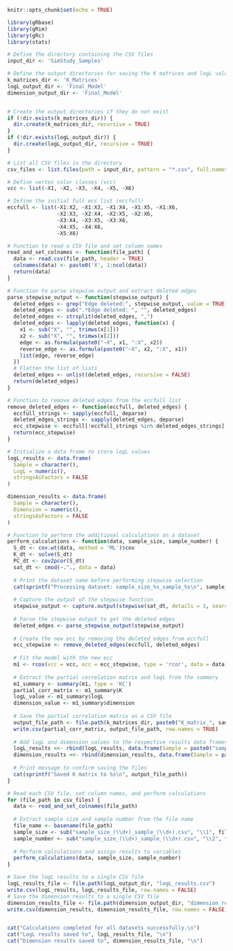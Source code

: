 ```r
knitr::opts_chunk$set(echo = TRUE)
```
```r
library(gRbase)
library(gRim)
library(gRc)
library(stats)

# Define the directory containing the CSV files
input_dir <- 'SimStudy_Samples'

# Define the output directories for saving the K matrices and logL values
k_matrices_dir <- 'K_Matrices'
logL_output_dir <- 'Final_Model'
dimension_output_dir <- 'Final_Model'


# Create the output directories if they do not exist
if (!dir.exists(k_matrices_dir)) {
  dir.create(k_matrices_dir, recursive = TRUE)
}
if (!dir.exists(logL_output_dir)) {
  dir.create(logL_output_dir, recursive = TRUE)
}

# List all CSV files in the directory
csv_files <- list.files(path = input_dir, pattern = "*.csv", full.names = TRUE)

# Define vertex color classes (vcc)
vcc <- list(~X1, ~X2, ~X3, ~X4, ~X5, ~X6)

# Define the initial full ecc list (eccfull)
eccfull <- list(~X1:X2, ~X1:X3, ~X1:X4, ~X1:X5, ~X1:X6, 
                ~X2:X3, ~X2:X4, ~X2:X5, ~X2:X6, 
                ~X3:X4, ~X3:X5, ~X3:X6, 
                ~X4:X5, ~X4:X6, 
                ~X5:X6)

# Function to read a CSV file and set column names
read_and_set_colnames <- function(file_path) {
  data <- read.csv(file_path, header = TRUE)
  colnames(data) <- paste0('X', 1:ncol(data))
  return(data)
}

# Function to parse stepwise output and extract deleted edges
parse_stepwise_output <- function(stepwise_output) {
  deleted_edges <- grep("Edge deleted:", stepwise_output, value = TRUE)
  deleted_edges <- sub(".*Edge deleted: ", "", deleted_edges)
  deleted_edges <- strsplit(deleted_edges, ",")
  deleted_edges <- lapply(deleted_edges, function(x) {
    x1 <- sub("X", "", trimws(x[1]))
    x2 <- sub("X", "", trimws(x[2]))
    edge <- as.formula(paste0("~X", x1, ":X", x2))
    reverse_edge <- as.formula(paste0("~X", x2, ":X", x1))
    list(edge, reverse_edge)
  })
  # Flatten the list of lists
  deleted_edges <- unlist(deleted_edges, recursive = FALSE)
  return(deleted_edges)
}

# Function to remove deleted edges from the eccfull list
remove_deleted_edges <- function(eccfull, deleted_edges) {
  eccfull_strings <- sapply(eccfull, deparse)
  deleted_edges_strings <- sapply(deleted_edges, deparse)
  ecc_stepwise <- eccfull[!eccfull_strings %in% deleted_edges_strings]
  return(ecc_stepwise)
}

# Initialize a data frame to store logL values
logL_results <- data.frame(
  Sample = character(),
  LogL = numeric(),
  stringsAsFactors = FALSE
)

dimension_results <- data.frame(
  Sample = character(),
  Dimension = numeric(),
  stringsAsFactors = FALSE
)

# Function to perform the additional calculations on a dataset
perform_calculations <- function(data, sample_size, sample_number) {
  S_dt <- cov.wt(data, method = 'ML')$cov
  K_dt <- solve(S_dt)
  PC_dt <- cov2pcor(S_dt)
  sat_dt <- cmod(~.^., data = data)
  
  # Print the dataset name before performing stepwise selection
  cat(sprintf("Processing dataset: sample_size_%s_sample_%s\n", sample_size, sample_number))
  
  # Capture the output of the stepwise function
  stepwise_output <- capture.output(stepwise(sat_dt, details = 1, search = "headlong", criterion = "test", steps = 1000, alpha = 0.05))
  
  # Parse the stepwise output to get the deleted edges
  deleted_edges <- parse_stepwise_output(stepwise_output)
  
  # Create the new ecc by removing the deleted edges from eccfull
  ecc_stepwise <- remove_deleted_edges(eccfull, deleted_edges)
  
  # Fit the model with the new ecc
  m1 <- rcox(vcc = vcc, ecc = ecc_stepwise, type = 'rcor', data = data)
  
  # Extract the partial correlation matrix and logL from the summary
  m1_summary <- summary(m1, type = 'KC')
  partial_corr_matrix <- m1_summary$K
  logL_value <- m1_summary$logL
  dimension_value <- m1_summary$dimension
  
  # Save the partial correlation matrix as a CSV file
  output_file_path <- file.path(k_matrices_dir, paste0("K_matrix_", sample_size, "_", sample_number, ".csv"))
  write.csv(partial_corr_matrix, output_file_path, row.names = TRUE)
  
  # Add logL and dimension values to the respective results data frames
  logL_results <<- rbind(logL_results, data.frame(Sample = paste0("sample_size_", sample_size, "_sample_", sample_number), LogL = logL_value))
  dimension_results <<- rbind(dimension_results, data.frame(Sample = paste0("sample_size_", sample_size, "_sample_", sample_number), Dimension = dimension_value))
  
  # Print message to confirm saving the files
  cat(sprintf("Saved K matrix to %s\n", output_file_path))
}

# Read each CSV file, set column names, and perform calculations
for (file_path in csv_files) {
  data <- read_and_set_colnames(file_path)
  
  # Extract sample size and sample number from the file name
  file_name <- basename(file_path)
  sample_size <- sub("sample_size_(\\d+)_sample_(\\d+).csv", "\\1", file_name)
  sample_number <- sub("sample_size_(\\d+)_sample_(\\d+).csv", "\\2", file_name)
  
  # Perform calculations and assign results to variables
  perform_calculations(data, sample_size, sample_number)
}

# Save the logL results to a single CSV file
logL_results_file <- file.path(logL_output_dir, "logL_results.csv")
write.csv(logL_results, logL_results_file, row.names = FALSE)
# Save the dimension results to a single CSV file
dimension_results_file <- file.path(dimension_output_dir, "dimension_results.csv")
write.csv(dimension_results, dimension_results_file, row.names = FALSE)


cat("Calculations completed for all datasets successfully.\n")
cat("LogL results saved to", logL_results_file, "\n")
cat("Dimension results saved to", dimension_results_file, "\n")
```
